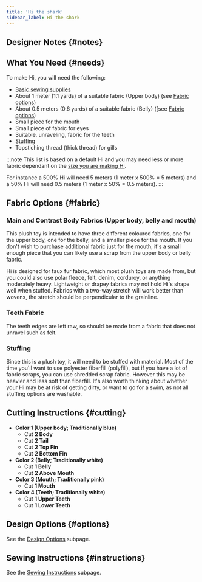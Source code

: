 ```yaml
---
title: 'Hi the shark'
sidebar_label: Hi the shark
---
```



<DocusaurusDoc>
  <DesignInfo design="hi" noDocsLink />
</DocusaurusDoc>

## Designer Notes {#notes}

<Notes />

## What You Need {#needs}

To make Hi, you will need the following:

- [Basic sewing supplies](/docs/sewing/basic-sewing-supplies)
- About 1 meter (1.1 yards) of a suitable fabric (Upper body) (see [Fabric
  options](#fabric))
- About 0.5 meters (0.6 yards) of a suitable fabric (Belly) ([see [Fabric
  options](#fabric))
- Small piece for the mouth
- Small piece of fabric for eyes
- Suitable, unraveling, fabric for the teeth
- Stuffing
- Topstiching thread (thick thread) for gills

:::note
This list is based on a default Hi and you may need less or more fabric
dependant on the [size you are making Hi](/docs/designs/hi/options/size/).

For instance a 500% Hi will need 5 meters (1 meter x 500% = 5 meters) and a 50%
Hi will need 0.5 meters (1 meter x 50% = 0.5 meters).
:::

## Fabric Options {#fabric}

### Main and Contrast Body Fabrics (Upper body, belly and mouth)

This plush toy is intended to have three different coloured fabrics, one for
the upper body, one for the belly, and a smaller piece for the mouth. If you
don't wish to purchase additional fabric just for the mouth, it's a small
enough piece that you can likely use a scrap from the upper body or belly
fabric.

Hi is designed for faux fur fabric, which most plush toys are made from, but
you could also use polar fleece, felt, denim, corduroy, or anything moderately
heavy. Lightweight or drapey fabrics may not hold Hi's shape well when stuffed.
Fabrics with a two-way stretch will work better than wovens, the stretch should
be perpendicular to the grainline.

### Teeth Fabric

The teeth edges are left raw, so should be made from a fabric that does not
unravel such as felt.

### Stuffing

Since this is a plush toy, it will need to be stuffed with material. Most of
the time you'll want to use polyester fiberfill (polyfill), but if you have a
lot of fabric scraps, you can use shredded scrap fabric. However this may be
heavier and less soft than fiberfill. It's also worth thinking about whether
your Hi may be at risk of getting dirty, or want to go for a swim, as not all
stuffing options are washable.

## Cutting Instructions {#cutting}

- **Color 1 (Upper body; Traditionally blue)**
  - Cut **2 Body**
  - Cut **2 Tail**
  - Cut **2 Top Fin**
  - Cut **2 Bottom Fin**
- **Color 2 (Belly; Traditionally white)**
  - Cut **1 Belly**
  - Cut **2 Above Mouth**
- **Color 3 (Mouth; Traditionally pink)**
  - Cut **1 Mouth**
- **Color 4 (Teeth; Traditionally white)**
  - Cut **1 Upper Teeth**
  - Cut **1 Lower Teeth**

## Design Options {#options}

<MiniTip>See the [Design Options](/docs/designs/hi/options/) subpage.</MiniTip>

## Sewing Instructions {#instructions}

<MiniTip>See the [Sewing Instructions](/docs/designs/hi/instructions/) subpage.</MiniTip>
